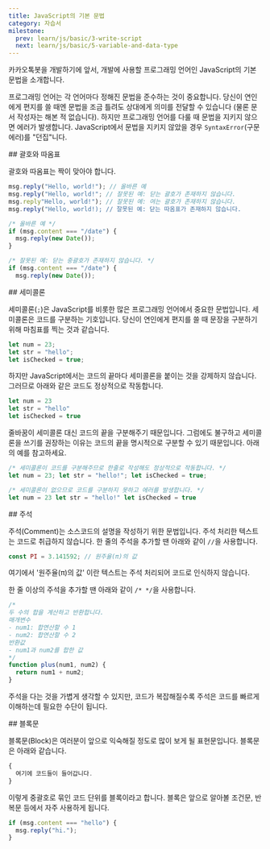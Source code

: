 ```yaml
---
title: JavaScript의 기본 문법
category: 자습서
milestone:
  prev: learn/js/basic/3-write-script
  next: learn/js/basic/5-variable-and-data-type
---
```


<Section>
  카카오톡봇을 개발하기에 앞서, 개발에 사용할 프로그래밍 언어인 JavaScript의 기본 문법을 소개합니다.

  프로그래밍 언어는 각 언어마다 정해진 문법을 준수하는 것이 중요합니다. 당신이 연인에게 편지를 쓸 때엔 문법을 조금 틀려도 상대에게 의미를 전달할 수 있습니다 (물론 문서 작성자는 해본 적 없습니다).
  하지만 프로그래밍 언어를 다룰 때 문법을 지키지 않으면 에러가 발생합니다. JavaScript에서 문법을 지키지 않았을 경우 `SyntaxError`(구문 에러)를 "던집"니다.
</Section>
<Section>
  ## 괄호와 따옴표

  괄호와 따옴표는 짝이 맞아야 합니다.

  ~~~js
  msg.reply("Hello, world!"); // 올바른 예
  msg.reply("Hello, world!"; // 잘못된 예: 닫는 괄호가 존재하지 않습니다.
  msg.reply"Hello, world!"); // 잘못된 예: 여는 괄호가 존재하지 않습니다.
  msg.reply("Hello, world!); // 잘못된 예: 닫는 따옴표가 존재하지 않습니다.
  ~~~

  ~~~js
  /* 올바른 예 */
  if (msg.content === "/date") {
    msg.reply(new Date());
  }

  /* 잘못된 예: 닫는 중괄호가 존재하지 않습니다. */
  if (msg.content === "/date") {
    msg.reply(new Date());
  ~~~
  </Section>
  <Section>
  ## 세미콜론

  세미콜론(`;`)은 JavaScript를 비롯한 많은 프로그래밍 언어에서 중요한 문법입니다. 세미콜론은 코드를 구분하는 기호입니다. 당신이 연인에게 편지를 쓸 때 문장을 구분하기 위해 마침표를 찍는 것과 같습니다.

  ~~~js
  let num = 23;
  let str = "hello";
  let isChecked = true;
  ~~~

  하지만 JavaScript에서는 코드의 끝마다 세미콜론을 붙이는 것을 강제하지 않습니다. 그러므로 아래와 같은 코드도 정상적으로 작동합니다.

  ~~~js
  let num = 23
  let str = "hello"
  let isChecked = true
  ~~~

  줄바꿈이 세미콜론 대신 코드의 끝을 구분해주기 때문입니다. 그럼에도 불구하고 세미콜론을 쓰기를 권장하는 이유는 코드의 끝을 명시적으로 구분할 수 있기 때문입니다. 아래의 예를 참고하세요.

  ~~~js
  /* 세미콜론이 코드를 구분해주므로 한줄로 작성해도 정상적으로 작동합니다. */
  let num = 23; let str = "hello!"; let isChecked = true;

  /* 세미콜론이 없으므로 코드를 구분하지 못하고 에러를 발생합니다. */
  let num = 23 let str = "hello!" let isChecked = true
  ~~~
  </Section>
  <Section>
  ## 주석

  주석(Comment)는 소스코드의 설명을 작성하기 위한 문법입니다. 주석 처리한 텍스트는 코드로 취급하지 않습니다. 한 줄의 주석을 추가할 땐 아래와 같이 `//`을 사용합니다.

  ~~~js
  const PI = 3.141592; // 원주율(π)의 값
  ~~~

  여기에서 '원주율(π)의 값' 이란 텍스트는 주석 처리되어 코드로 인식하지 않습니다.

  한 줄 이상의 주석을 추가할 땐 아래와 같이 `/* */`을 사용합니다.

  ~~~js
  /*
  두 수의 합을 계산하고 반환합니다.
  매개변수
  - num1: 합연산할 수 1
  - num2: 합연산할 수 2
  반환값
  - num1과 num2를 합한 값
  */
  function plus(num1, num2) {
    return num1 + num2;
  }
  ~~~

  주석을 다는 것을 가볍게 생각할 수 있지만, 코드가 복잡해질수록 주석은 코드를 빠르게 이해하는데 필요한 수단이 됩니다.
</Section>
<Section>
  ## 블록문

  블록문(Block)은 여러분이 앞으로 익숙해질 정도로 많이 보게 될 표현문입니다. 블록문은 아래와 같습니다.

  ~~~js
  {
    여기에 코드들이 들어갑니다.
  }
  ~~~

  이렇게 중괄호로 묶인 코드 단위를 블록이라고 합니다. 블록은 앞으로 알아볼 조건문, 반복문 등에서 자주 사용하게 됩니다.

  ~~~js
  if (msg.content === "hello") {
    msg.reply("hi.");
  }
  ~~~
</Section>